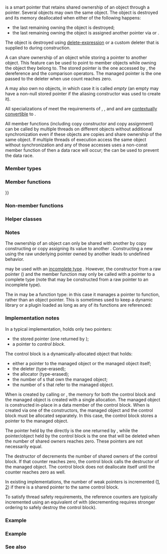 {{cpp/title|shared_ptr}}
{{cpp/memory/shared_ptr/navbar}}
{{ddcl|header=memory|since=c++11|1=
template&lt; class T &gt; class shared_ptr;
}}

{{tt|std::shared_ptr}} is a smart pointer that retains shared ownership of an object through a pointer. Several {{tt|shared_ptr}} objects may own the same object. The object is destroyed and its memory deallocated when either of the following happens:
* the last remaining {{tt|shared_ptr}} owning the object is destroyed;
* the last remaining {{tt|shared_ptr}} owning the object is assigned another pointer via {{lc|1=operator=}} or {{lc|reset()}}.

The object is destroyed using [[cpp/language/delete|delete-expression]] or a custom deleter that is supplied to {{tt|shared_ptr}} during construction.

A {{tt|shared_ptr}} can share ownership of an object while storing a pointer to another object. This feature can be used to point to member objects while owning the object they belong to. The stored pointer is the one accessed by {{lc|get()}}, the dereference and the comparison operators. The managed pointer is the one passed to the deleter when use count reaches zero.

A {{tt|shared_ptr}} may also own no objects, in which case it is called ''empty'' (an empty {{tt|shared_ptr}} may have a non-null stored pointer if the aliasing constructor was used to create it).

All specializations of {{tt|shared_ptr}} meet the requirements of {{named req|CopyConstructible}}, {{named req|CopyAssignable}}, and {{named req|LessThanComparable}} and are [[cpp/language/implicit_cast|contextually convertible]] to {{tt|bool}}.

All member functions (including copy constructor and copy assignment) can be called by multiple threads on different {{tt|shared_ptr}} objects without additional synchronization even if these objects are copies and share ownership of the same object. If multiple threads of execution access the same {{tt|shared_ptr}} object without synchronization and any of those accesses uses a non-const member function of {{tt|shared_ptr}} then a data race will occur; the {{ltt|cpp/memory/shared_ptr/atomic2|std::atomic&lt;shared_ptr&gt;}} can be used to prevent the data race.

===Member types===
{{dsc begin}}
{{dsc hitem|Member type|Definition}}
{{dsc|{{tt|element_type}}|{{rev begin}}
{{rev|until=c++17|{{c/core|T}}}}
{{rev|since=c++17|{{c/core|std::remove_extent_t&lt;T&gt;}}}}
{{rev end}}
}}
{{dsc|{{tt|weak_type}} {{mark since c++17}}|{{c/core|std::weak_ptr&lt;T&gt;}}}}
{{dsc end}}

===Member functions===
{{dsc begin}}
{{dsc inc|cpp/memory/shared_ptr/dsc constructor}}
{{dsc inc|cpp/memory/shared_ptr/dsc destructor}}
{{dsc inc|cpp/memory/shared_ptr/dsc operator{{=}}}}

{{dsc h2|Modifiers}}
{{dsc inc|cpp/memory/shared_ptr/dsc reset}}
{{dsc inc|cpp/memory/shared_ptr/dsc swap}}

{{dsc h2|Observers}}
{{dsc inc|cpp/memory/shared_ptr/dsc get}}
{{dsc inc|cpp/memory/shared_ptr/dsc operator*}}
{{dsc inc|cpp/memory/shared_ptr/dsc operator_at}}
{{dsc inc|cpp/memory/shared_ptr/dsc use_count}}
{{dsc inc|cpp/memory/shared_ptr/dsc unique}}
{{dsc inc|cpp/memory/shared_ptr/dsc operator bool}}
{{dsc inc|cpp/memory/shared_ptr/dsc owner_before}}
{{dsc inc|cpp/memory/shared_ptr/dsc owner_hash}}
{{dsc inc|cpp/memory/shared_ptr/dsc owner_equal}}
{{dsc end}}

===Non-member functions===
{{dsc begin}}
{{dsc inc|cpp/memory/shared_ptr/dsc make_shared}}
{{dsc inc|cpp/memory/shared_ptr/dsc allocate_shared}}
{{dsc inc|cpp/memory/shared_ptr/dsc pointer_cast}}
{{dsc inc|cpp/memory/shared_ptr/dsc get_deleter}}
{{dsc inc|cpp/memory/shared_ptr/dsc operator_cmp}}
{{dsc inc|cpp/memory/shared_ptr/dsc operator_ltlt}}
{{dsc inc|cpp/memory/shared_ptr/dsc swap2}}
{{dsc break}}
{{dsc inc|cpp/memory/shared_ptr/dsc atomic}}
{{dsc end}}

===Helper classes===
{{dsc begin}}
{{dsc inc|cpp/memory/shared_ptr/dsc atomic2}}
{{dsc inc|cpp/memory/shared_ptr/dsc hash}}
{{dsc end}}

==={{rl|deduction guides|Deduction guides}} {{mark since c++17}}===

===Notes===
The ownership of an object can only be shared with another {{tt|shared_ptr}} by copy constructing or copy assigning its value to another {{tt|shared_ptr}}. Constructing a new {{tt|shared_ptr}} using the raw underlying pointer owned by another {{tt|shared_ptr}} leads to undefined behavior.

{{tt|std::shared_ptr}} may be used with an [[cpp/language/incomplete type|incomplete type]] {{tt|T}}. However, the constructor from a raw pointer ({{c|template&lt;class Y&gt; shared_ptr(Y*)}}) and the {{c|template&lt;class Y&gt; void reset(Y*)}} member function may only be called with a pointer to a complete type (note that {{lc|std::unique_ptr}} may be constructed from a raw pointer to an incomplete type).

The {{tt|T}} in {{c/core|std::shared_ptr&lt;T&gt;}} may be a function type: in this case it manages a pointer to function, rather than an object pointer. This is sometimes used to keep a dynamic library or a plugin loaded as long as any of its functions are referenced:
{{source|
void del(void(*)()) {}

void fun() {}

int main()
{
    std::shared_ptr&lt;void()&gt; ee(fun, del);
    (*ee)();
}
}}

===Implementation notes===
In a typical implementation, {{tt|shared_ptr}} holds only two pointers:
* the stored pointer (one returned by {{lc|get()}});
* a pointer to ''control block''.

The control block is a dynamically-allocated object that holds:
* either a pointer to the managed object or the managed object itself;
* the deleter (type-erased);
* the allocator (type-erased);
* the number of {{tt|shared_ptr}}s that own the managed object;
* the number of {{tt|weak_ptr}}s that refer to the managed object.

When {{tt|shared_ptr}} is created by calling {{lc|std::make_shared}} or {{lc|std::allocate_shared}}, the memory for both the control block and the managed object is created with a single allocation. The managed object is constructed in-place in a data member of the control block. When {{tt|shared_ptr}} is created via one of the {{tt|shared_ptr}} constructors, the managed object and the control block must be allocated separately. In this case, the control block stores a pointer to the managed object.

The pointer held by the {{tt|shared_ptr}} directly is the one returned by {{lc|get()}}, while the pointer/object held by the control block is the one that will be deleted when the number of shared owners reaches zero. These pointers are not necessarily equal.

The destructor of {{tt|shared_ptr}} decrements the number of shared owners of the control block. If that counter reaches zero, the control block calls the destructor of the managed object. The control block does not deallocate itself until the {{lc|std::weak_ptr}} counter reaches zero as well.

In existing implementations, the number of weak pointers is incremented ([https://stackoverflow.com/questions/43297517/stdshared-ptr-internals-weak-count-more-than-expected], [https://www.reddit.com/r/cpp/comments/3eia29/stdshared_ptrs_secret_constructor/ctfeh1p]) if there is a shared pointer to the same control block.

To satisfy thread safety requirements, the reference counters are typically incremented using an equivalent of {{lc|std::atomic::fetch_add}} with {{lc|std::memory_order_relaxed}} (decrementing requires stronger ordering to safely destroy the control block).

===Example===
{{example
|code=
#include &lt;chrono&gt;
#include &lt;iostream&gt;
#include &lt;memory&gt;
#include &lt;mutex&gt;
#include &lt;thread&gt;

using namespace std::chrono_literals;

struct Base
{
    Base() { std::cout &lt;&lt; "Base::Base()\n"; }

    // Note: non-virtual destructor is OK here
    ~Base() { std::cout &lt;&lt; "Base::~Base()\n"; }
};

struct Derived : public Base
{
    Derived() { std::cout &lt;&lt; "Derived::Derived()\n"; }

    ~Derived() { std::cout &lt;&lt; "Derived::~Derived()\n"; }
};

void print(auto rem, std::shared_ptr&lt;Base&gt; const&amp; sp)
{
    std::cout &lt;&lt; rem &lt;&lt; "\n\tget() = " &lt;&lt; sp.get()
              &lt;&lt; ", use_count() = " &lt;&lt; sp.use_count() &lt;&lt; '\n';
}

void thr(std::shared_ptr&lt;Base&gt; p)
{
    std::this_thread::sleep_for(987ms);
    std::shared_ptr&lt;Base&gt; lp = p; // thread-safe, even though the
                                  // shared use_count is incremented
    {
        static std::mutex io_mutex;
        std::lock_guard&lt;std::mutex&gt; lk(io_mutex);
        print("Local pointer in a thread:", lp);
    }
}

int main()
{
    std::shared_ptr&lt;Base&gt; p = std::make_shared&lt;Derived&gt;();

    print("Created a shared Derived (as a pointer to Base)", p);

    std::thread t1{thr, p}, t2{thr, p}, t3{thr, p};
    p.reset(); // release ownership from main

    print("Shared ownership between 3 threads and released ownership from main:", p);

    t1.join();
    t2.join();
    t3.join();

    std::cout &lt;&lt; "All threads completed, the last one deleted Derived.\n";
}
|p=true
|output=
Base::Base()
Derived::Derived()
Created a shared Derived (as a pointer to Base)
	get() = 0x118ac30, use_count() = 1
Shared ownership between 3 threads and released ownership from main:
	get() = 0, use_count() = 0
Local pointer in a thread:
	get() = 0x118ac30, use_count() = 5
Local pointer in a thread:
	get() = 0x118ac30, use_count() = 4
Local pointer in a thread:
	get() = 0x118ac30, use_count() = 2
Derived::~Derived()
Base::~Base()
All threads completed, the last one deleted Derived.
}}

===Example===
{{example
|code=
#include &lt;iostream&gt;
#include &lt;memory&gt;

struct MyObj
{
    MyObj() { std::cout &lt;&lt; "MyObj constructed\n"; }

    ~MyObj() { std::cout &lt;&lt; "MyObj destructed\n"; }
};

struct Container : std::enable_shared_from_this&lt;Container&gt; // note: public inheritance
{
    std::shared_ptr&lt;MyObj&gt; memberObj;

    void CreateMember() { memberObj = std::make_shared&lt;MyObj&gt;(); }

    std::shared_ptr&lt;MyObj&gt; GetAsMyObj()
    {
        // Use an alias shared ptr for member
        return std::shared_ptr&lt;MyObj&gt;(shared_from_this(), memberObj.get());
    }
};

#define COUT(str) std::cout &lt;&lt; '\n' &lt;&lt; str &lt;&lt; '\n'

#define DEMO(...) std::cout &lt;&lt; #__VA_ARGS__ &lt;&lt; " = " &lt;&lt; __VA_ARGS__ &lt;&lt; '\n'

int main()
{
    COUT("Creating shared container");
    std::shared_ptr&lt;Container&gt; cont = std::make_shared&lt;Container&gt;();
    DEMO(cont.use_count());
    DEMO(cont-&gt;memberObj.use_count());

    COUT("Creating member");
    cont-&gt;CreateMember();
    DEMO(cont.use_count());
    DEMO(cont-&gt;memberObj.use_count());

    COUT("Creating another shared container");
    std::shared_ptr&lt;Container&gt; cont2 = cont;
    DEMO(cont.use_count());
    DEMO(cont-&gt;memberObj.use_count());
    DEMO(cont2.use_count());
    DEMO(cont2-&gt;memberObj.use_count());

    COUT("GetAsMyObj");
    std::shared_ptr&lt;MyObj&gt; myobj1 = cont-&gt;GetAsMyObj();
    DEMO(myobj1.use_count());
    DEMO(cont.use_count());
    DEMO(cont-&gt;memberObj.use_count());
    DEMO(cont2.use_count());
    DEMO(cont2-&gt;memberObj.use_count());

    COUT("Copying alias obj");
    std::shared_ptr&lt;MyObj&gt; myobj2 = myobj1;
    DEMO(myobj1.use_count());
    DEMO(myobj2.use_count());
    DEMO(cont.use_count());
    DEMO(cont-&gt;memberObj.use_count());
    DEMO(cont2.use_count());
    DEMO(cont2-&gt;memberObj.use_count());

    COUT("Resetting cont2");
    cont2.reset();
    DEMO(myobj1.use_count());
    DEMO(myobj2.use_count());
    DEMO(cont.use_count());
    DEMO(cont-&gt;memberObj.use_count());

    COUT("Resetting myobj2");
    myobj2.reset();
    DEMO(myobj1.use_count());
    DEMO(cont.use_count());
    DEMO(cont-&gt;memberObj.use_count());

    COUT("Resetting cont");
    cont.reset();
    DEMO(myobj1.use_count());
    DEMO(cont.use_count());
}
|output=

Creating shared container
cont.use_count() = 1
cont-&gt;memberObj.use_count() = 0

Creating member
MyObj constructed
cont.use_count() = 1
cont-&gt;memberObj.use_count() = 1

Creating another shared container
cont.use_count() = 2
cont-&gt;memberObj.use_count() = 1
cont2.use_count() = 2
cont2-&gt;memberObj.use_count() = 1

GetAsMyObj
myobj1.use_count() = 3
cont.use_count() = 3
cont-&gt;memberObj.use_count() = 1
cont2.use_count() = 3
cont2-&gt;memberObj.use_count() = 1

Copying alias obj
myobj1.use_count() = 4
myobj2.use_count() = 4
cont.use_count() = 4
cont-&gt;memberObj.use_count() = 1
cont2.use_count() = 4
cont2-&gt;memberObj.use_count() = 1

Resetting cont2
myobj1.use_count() = 3
myobj2.use_count() = 3
cont.use_count() = 3
cont-&gt;memberObj.use_count() = 1

Resetting myobj2
myobj1.use_count() = 2
cont.use_count() = 2
cont-&gt;memberObj.use_count() = 1

Resetting cont
myobj1.use_count() = 1
cont.use_count() = 0
MyObj destructed
}}

===See also===
{{dsc begin}}
{{dsc inc|cpp/memory/dsc unique_ptr}}
{{dsc inc|cpp/memory/dsc weak_ptr}}
{{dsc end}}

{{langlinks|de|es|fr|it|ja|pt|ru|zh}}